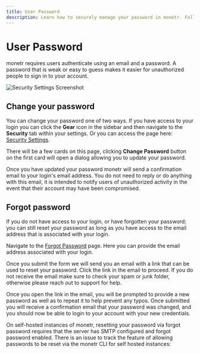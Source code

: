 ```yaml
---
title: User Password
description: Learn how to securely manage your password in monetr. Follow step-by-step instructions to change your password, recover access if you’ve forgotten it, and ensure account security with best practices.
---
```



# User Password

monetr requires users authenticate using an email and a password. A password that is weak or easy to guess makes it
easier for unauthorized people to sign in to your account.

![Security Settings Screenshot](./assets/security_settings.png)

## Change your password

You can change your password one of two ways. If you have access to your login you can click the **Gear** icon in the
sidebar and then navigate to the **Security** tab within your settings. Or you can access the page here: [Security
Settings](https://my.monetr.app/settings/security).

There will be a few cards on this page, clicking **Change Password** button on the first card will open a dialog
allowing you to update your password.

Once you have updated your password monetr will send a confirmation email to your login's email address. You do not need
to reply or do anything with this email, it is intended to notify users of unauthorized activity in the event that their
account may have been compromised.

## Forgot password

If you do not have access to your login, or have forgotten your password; you can still reset your password as long as
you have access to the email address that is associated with your login.

Navigate to the [Forgot Password](https://my.monetr.app/password/forgot) page. Here you can provide the email address
associated with your login.

Once you submit the form we will send you an email with a link that can be used to reset your password. Click the link
in the email to proceed. If you do not receive the email make sure to check your spam or junk folder, otherwise please
reach out to support for help.

Once you open the link in the email, you will be prompted to provide a new password as well as to repeat it to help
prevent any typos. Once submitted you will receive a confirmation email that your password was changed, and you should
now be able to login to your account with your new credentials.

<Callout type="info">
  On self-hosted instances of monetr, resetting your password via forgot password requires that the server has SMTP
  configured and forgot password enabled. There is an issue to track the feature of allowing passwords to be reset via
  the monetr CLI for self hosted instances: <GithubIssue prefix='feature' issueNumber={ 1969 } />
</Callout>

